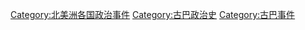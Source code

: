 [[Category:北美洲各国政治事件|Category:北美洲各国政治事件]]
[[Category:古巴政治史|Category:古巴政治史]]
[[Category:古巴事件|Category:古巴事件]]